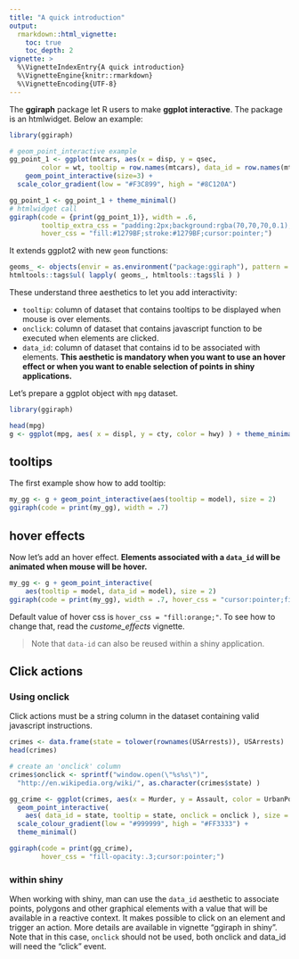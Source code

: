 ```yaml
---
title: "A quick introduction"
output: 
  rmarkdown::html_vignette:
    toc: true 
    toc_depth: 2
vignette: >
  %\VignetteIndexEntry{A quick introduction}
  %\VignetteEngine{knitr::rmarkdown}
  %\VignetteEncoding{UTF-8}
---
```


The **ggiraph** package let R users to make **ggplot interactive**. The package is an htmlwidget. Below an example:

```r
library(ggiraph)

# geom_point_interactive example
gg_point_1 <- ggplot(mtcars, aes(x = disp, y = qsec, 
		color = wt, tooltip = row.names(mtcars), data_id = row.names(mtcars) ) ) + 
	geom_point_interactive(size=3) + 
  scale_color_gradient(low = "#F3C899", high = "#8C120A") 

gg_point_1 <- gg_point_1 + theme_minimal()
# htmlwidget call
ggiraph(code = {print(gg_point_1)}, width = .6,
        tooltip_extra_css = "padding:2px;background:rgba(70,70,70,0.1);color:black;border-radius:2px 2px 2px 2px;",
        hover_css = "fill:#1279BF;stroke:#1279BF;cursor:pointer;")

```

It extends ggplot2 with new `geom` functions:

```r
geoms_ <- objects(envir = as.environment("package:ggiraph"), pattern = "^geom_([a-zA-Z0-9]*)_interactive$")
htmltools::tags$ul( lapply( geoms_, htmltools::tags$li ) )
```

These understand three aesthetics to let you add interactivity:

* `tooltip`: column of dataset that contains tooltips to be displayed when mouse is over elements. 
* `onclick`: column of dataset that contains javascript function to be executed when elements are clicked. 
* `data_id`: column of dataset that contains id to be associated with elements. **This aesthetic is mandatory 
  when you want to use an hover effect or when you want to enable selection of points in shiny applications.**

Let's prepare a ggplot object with `mpg` dataset. 

```r
library(ggiraph)

head(mpg)
g <- ggplot(mpg, aes( x = displ, y = cty, color = hwy) ) + theme_minimal()
```

## tooltips

The first example show how to add tooltip:

```r
my_gg <- g + geom_point_interactive(aes(tooltip = model), size = 2) 
ggiraph(code = print(my_gg), width = .7)
```

## hover effects

Now let's add an hover effect. **Elements associated with a `data_id` will be animated when mouse will be hover.**

```r
my_gg <- g + geom_point_interactive(
    aes(tooltip = model, data_id = model), size = 2) 
ggiraph(code = print(my_gg), width = .7, hover_css = "cursor:pointer;fill:red;stroke:red;")
```

Default value of hover css is `hover_css = "fill:orange;"`. To see how to change that, read the *custome_effects* vignette.

> Note that `data-id` can also be reused within a shiny application. 

## Click actions

### Using onclick

Click actions must be a string column in the dataset containing valid javascript instructions. 

```r
crimes <- data.frame(state = tolower(rownames(USArrests)), USArrests)
head(crimes)

# create an 'onclick' column
crimes$onclick <- sprintf("window.open(\"%s%s\")",
  "http://en.wikipedia.org/wiki/", as.character(crimes$state) )

gg_crime <- ggplot(crimes, aes(x = Murder, y = Assault, color = UrbanPop )) + 
  geom_point_interactive(
    aes( data_id = state, tooltip = state, onclick = onclick ), size = 3 ) + 
  scale_colour_gradient(low = "#999999", high = "#FF3333") + 
  theme_minimal()

ggiraph(code = print(gg_crime),
        hover_css = "fill-opacity:.3;cursor:pointer;")
```

### within shiny

When working with shiny, man can use the `data_id` aesthetic to associate points, polygons and other graphical elements with a value that will be available in a reactive context. It makes possible to click on an element and trigger an action. More details are available in vignette "ggiraph in shiny". Note that in this case, `onclick` should not be used, both onclick and data_id will need the "click" event.
